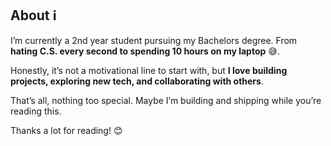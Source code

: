 ## About ℹ️

I’m currently a 2nd year student pursuing my Bachelors degree. From **hating C.S. every second to spending 10 hours on my laptop** 😅.

Honestly, it’s not a motivational line to start with, but **I love building projects, exploring new tech, and collaborating with others**.

That’s all, nothing too special. Maybe I’m building and shipping while you’re reading this.

Thanks a lot for reading! 😊

